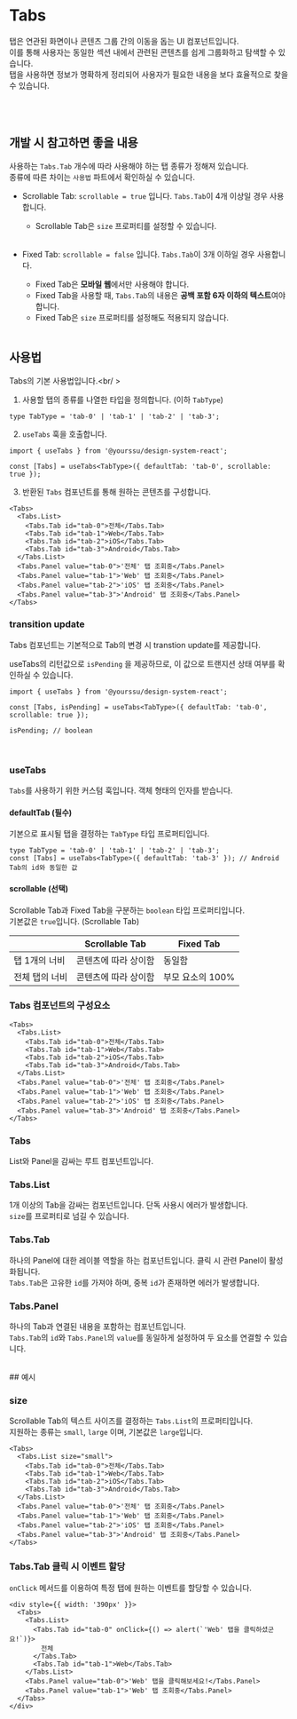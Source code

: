 
<Meta of={TabsStories} />

# Tabs

탭은 연관된 화면이나 콘텐츠 그룹 간의 이동을 돕는 UI 컴포넌트입니다.<br />
이를 통해 사용자는 동일한 섹션 내에서 관련된 콘텐츠를 쉽게 그룹화하고 탐색할 수 있습니다.<br />
탭을 사용하면 정보가 명확하게 정리되어 사용자가 필요한 내용을 보다 효율적으로 찾을 수 있습니다.

<Canvas of={TabsStories.Scrollable} />
<Controls />

<br />
<br />

## 개발 시 참고하면 좋을 내용

사용하는 `Tabs.Tab` 개수에 따라 사용해야 하는 탭 종류가 정해져 있습니다.<br />
종류에 따른 차이는 `사용법` 파트에서 확인하실 수 있습니다.

- Scrollable Tab: `scrollable = true` 입니다. `Tabs.Tab`이 4개 이상일 경우 사용합니다.
  - Scrollable Tab은 `size` 프로퍼티를 설정할 수 있습니다.
    <br />
    <br />
- Fixed Tab: `scrollable = false` 입니다. `Tabs.Tab`이 3개 이하일 경우 사용합니다.

  - Fixed Tab은 **모바일 웹**에서만 사용해야 합니다.
  - Fixed Tab을 사용할 때, `Tabs.Tab`의 내용은 **공백 포함 6자 이하의 텍스트**여야 합니다.
  - Fixed Tab은 `size` 프로퍼티를 설정해도 적용되지 않습니다.
    <br />
    <br />

## 사용법

Tabs의 기본 사용법입니다.<br/ >

<Canvas of={TabsStories.Scrollable} />

1. 사용할 탭의 종류를 나열한 타입을 정의합니다. (이하 `TabType`)

```tsx
type TabType = 'tab-0' | 'tab-1' | 'tab-2' | 'tab-3';
```

2. `useTabs` 훅을 호출합니다.

```tsx
import { useTabs } from '@yourssu/design-system-react';

const [Tabs] = useTabs<TabType>({ defaultTab: 'tab-0', scrollable: true });
```

3. 반환된 `Tabs` 컴포넌트를 통해 원하는 콘텐츠를 구성합니다.

```tsx
<Tabs>
  <Tabs.List>
    <Tabs.Tab id="tab-0">전체</Tabs.Tab>
    <Tabs.Tab id="tab-1">Web</Tabs.Tab>
    <Tabs.Tab id="tab-2">iOS</Tabs.Tab>
    <Tabs.Tab id="tab-3">Android</Tabs.Tab>
  </Tabs.List>
  <Tabs.Panel value="tab-0">'전체' 탭 조회중</Tabs.Panel>
  <Tabs.Panel value="tab-1">'Web' 탭 조회중</Tabs.Panel>
  <Tabs.Panel value="tab-2">'iOS' 탭 조회중</Tabs.Panel>
  <Tabs.Panel value="tab-3">'Android' 탭 조회중</Tabs.Panel>
</Tabs>
```

### transition update

Tabs 컴포넌트는 기본적으로 Tab의 변경 시 transtion update를 제공합니다.

useTabs의 리턴값으로 `isPending` 을 제공하므로, 이 값으로 트랜지션 상태 여부를 확인하실 수 있습니다.

```tsx
import { useTabs } from '@yourssu/design-system-react';

const [Tabs, isPending] = useTabs<TabType>({ defaultTab: 'tab-0', scrollable: true });

isPending; // boolean
```

<br />

### useTabs

`Tabs`를 사용하기 위한 커스텀 훅입니다. 객체 형태의 인자를 받습니다.<br />

#### defaultTab (필수)

기본으로 표시될 탭을 결정하는 `TabType` 타입 프로퍼티입니다.

```tsx
type TabType = 'tab-0' | 'tab-1' | 'tab-2' | 'tab-3';
const [Tabs] = useTabs<TabType>({ defaultTab: 'tab-3' }); // Android Tab의 id와 동일한 값
```

<Canvas of={TabsStories.ChangeDefault} />

#### scrollable (선택)

Scrollable Tab과 Fixed Tab을 구분하는 `boolean` 타입 프로퍼티입니다.<br />기본값은 `true`입니다. (Scrollable Tab)

|                | Scrollable Tab       | Fixed Tab        |
| -------------- | -------------------- | ---------------- |
| 탭 1개의 너비  | 콘텐츠에 따라 상이함 | 동일함           |
| 전체 탭의 너비 | 콘텐츠에 따라 상이함 | 부모 요소의 100% |

<Canvas of={TabsStories.TabComparison} />

### Tabs 컴포넌트의 구성요소

```tsx
<Tabs>
  <Tabs.List>
    <Tabs.Tab id="tab-0">전체</Tabs.Tab>
    <Tabs.Tab id="tab-1">Web</Tabs.Tab>
    <Tabs.Tab id="tab-2">iOS</Tabs.Tab>
    <Tabs.Tab id="tab-3">Android</Tabs.Tab>
  </Tabs.List>
  <Tabs.Panel value="tab-0">'전체' 탭 조회중</Tabs.Panel>
  <Tabs.Panel value="tab-1">'Web' 탭 조회중</Tabs.Panel>
  <Tabs.Panel value="tab-2">'iOS' 탭 조회중</Tabs.Panel>
  <Tabs.Panel value="tab-3">'Android' 탭 조회중</Tabs.Panel>
</Tabs>
```

### Tabs

List와 Panel을 감싸는 루트 컴포넌트입니다.<br />

### Tabs.List

1개 이상의 Tab을 감싸는 컴포넌트입니다. 단독 사용시 에러가 발생합니다.<br />
`size`를 프로퍼티로 넘길 수 있습니다.

### Tabs.Tab

하나의 Panel에 대한 레이블 역할을 하는 컴포넌트입니다. 클릭 시 관련 Panel이 활성화됩니다.<br />
`Tabs.Tab`은 고유한 `id`를 가져야 하며, 중복 `id`가 존재하면 에러가 발생합니다.

### Tabs.Panel

하나의 Tab과 연결된 내용을 포함하는 컴포넌트입니다.<br />
`Tabs.Tab`의 `id`와 `Tabs.Panel`의 `value`를 동일하게 설정하여 두 요소를 연결할 수 있습니다.

<br />
## 예시

### size

Scrollable Tab의 텍스트 사이즈를 결정하는 `Tabs.List`의 프로퍼티입니다.<br />
지원하는 종류는 `small`, `large` 이며, 기본값은 `large`입니다.

```tsx
<Tabs>
  <Tabs.List size="small">
    <Tabs.Tab id="tab-0">전체</Tabs.Tab>
    <Tabs.Tab id="tab-1">Web</Tabs.Tab>
    <Tabs.Tab id="tab-2">iOS</Tabs.Tab>
    <Tabs.Tab id="tab-3">Android</Tabs.Tab>
  </Tabs.List>
  <Tabs.Panel value="tab-0">'전체' 탭 조회중</Tabs.Panel>
  <Tabs.Panel value="tab-1">'Web' 탭 조회중</Tabs.Panel>
  <Tabs.Panel value="tab-2">'iOS' 탭 조회중</Tabs.Panel>
  <Tabs.Panel value="tab-3">'Android' 탭 조회중</Tabs.Panel>
</Tabs>
```

<Canvas of={TabsStories.ScrollableSize} />

### Tabs.Tab 클릭 시 이벤트 할당

`onClick` 메서드를 이용하여 특정 탭에 원하는 이벤트를 할당할 수 있습니다.

```tsx
<div style={{ width: '390px' }}>
  <Tabs>
    <Tabs.List>
      <Tabs.Tab id="tab-0" onClick={() => alert(`'Web' 탭을 클릭하셨군요!`)}>
        전체
      </Tabs.Tab>
      <Tabs.Tab id="tab-1">Web</Tabs.Tab>
    </Tabs.List>
    <Tabs.Panel value="tab-0">'Web' 탭을 클릭해보세요!</Tabs.Panel>
    <Tabs.Panel value="tab-1">'Web' 탭 조회중</Tabs.Panel>
  </Tabs>
</div>
```

<Canvas of={TabsStories.Click} />
